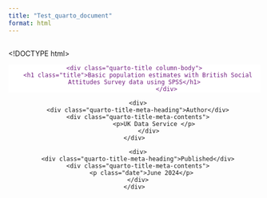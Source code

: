 ---
title: "Test_quarto_document"
format: html
---

## 

\<!DOCTYPE html\>

<html xmlns="http://www.w3.org/1999/xhtml" lang="en" xml:lang="en">

<head>

<meta charset="utf-8">

<meta name="generator" content="quarto-1.4.554">

<meta name="viewport" content="width=device-width, initial-scale=1.0, user-scalable=yes">

<meta name="author" content="UK Data Service">

<title>Basic population estimates with British Social Attitudes Survey data using SPSS</title>

```{=html}
<style>
code{white-space: pre-wrap;}
span.smallcaps{font-variant: small-caps;}
div.columns{display: flex; gap: min(4vw, 1.5em);}
div.column{flex: auto; overflow-x: auto;}
div.hanging-indent{margin-left: 1.5em; text-indent: -1.5em;}
ul.task-list{list-style: none;}
ul.task-list li input[type="checkbox"] {
  width: 0.8em;
  margin: 0 0.8em 0.2em -1em; /* quarto-specific, see https://github.com/quarto-dev/quarto-cli/issues/4556 */ 
  vertical-align: middle;
}
</style>
```

```{=html}
<script src="Pop_estimates_using_the_BSAS_and_SPSS_files/libs/clipboard/clipboard.min.js"></script>
```

```{=html}
<script src="Pop_estimates_using_the_BSAS_and_SPSS_files/libs/quarto-html/quarto.js"></script>
```

```{=html}
<script src="Pop_estimates_using_the_BSAS_and_SPSS_files/libs/quarto-html/popper.min.js"></script>
```

```{=html}
<script src="Pop_estimates_using_the_BSAS_and_SPSS_files/libs/quarto-html/tippy.umd.min.js"></script>
```

```{=html}
<script src="Pop_estimates_using_the_BSAS_and_SPSS_files/libs/quarto-html/anchor.min.js"></script>
```

<link href="Pop_estimates_using_the_BSAS_and_SPSS_files/libs/quarto-html/tippy.css" rel="stylesheet"> <link href="Pop_estimates_using_the_BSAS_and_SPSS_files/libs/quarto-html/quarto-syntax-highlighting.css" rel="stylesheet" id="quarto-text-highlighting-styles">

```{=html}
<script src="Pop_estimates_using_the_BSAS_and_SPSS_files/libs/bootstrap/bootstrap.min.js"></script>
```

<link href="Pop_estimates_using_the_BSAS_and_SPSS_files/libs/bootstrap/bootstrap-icons.css" rel="stylesheet"> <link href="Pop_estimates_using_the_BSAS_and_SPSS_files/libs/bootstrap/bootstrap.min.css" rel="stylesheet" id="quarto-bootstrap" data-mode="light">

```{=html}
<style>html{ scroll-behavior: smooth; }</style>
```

```{=html}
<style>

      .quarto-title-block .quarto-title-banner h1,
      .quarto-title-block .quarto-title-banner h2,
      .quarto-title-block .quarto-title-banner h3,
      .quarto-title-block .quarto-title-banner h4,
      .quarto-title-block .quarto-title-banner h5,
      .quarto-title-block .quarto-title-banner h6
      {
        color: #742082;
      }

      .quarto-title-block .quarto-title-banner {
        color: #742082;
background: white;
      }
</style>
```

<link rel="stylesheet" href="ukds.css">

</head>

<body>

<header id="title-block-header" class="quarto-title-block default toc-left page-columns page-full">

::: {.quarto-title-banner .page-columns .page-full}
```         
<div class="quarto-title column-body">
  <h1 class="title">Basic population estimates with British Social Attitudes Survey data using SPSS</h1>
                  </div>
```
:::

::: quarto-title-meta
```         
  <div>
  <div class="quarto-title-meta-heading">Author</div>
  <div class="quarto-title-meta-contents">
           <p>UK Data Service </p>
        </div>
</div>
  
  <div>
  <div class="quarto-title-meta-heading">Published</div>
  <div class="quarto-title-meta-contents">
    <p class="date">June 2024</p>
  </div>
</div>
```
:::
